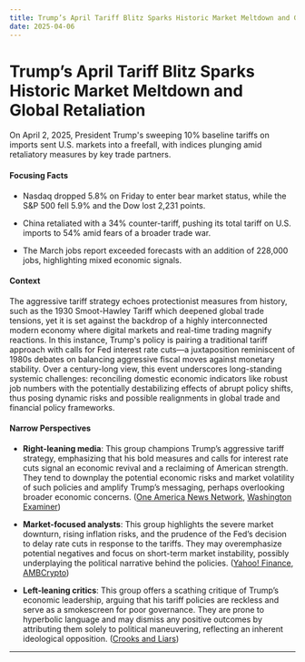```yaml
---
title: Trump’s April Tariff Blitz Sparks Historic Market Meltdown and Global Retaliation
date: 2025-04-06
---
```


# Trump’s April Tariff Blitz Sparks Historic Market Meltdown and Global Retaliation

On April 2, 2025, President Trump's sweeping 10% baseline tariffs on imports sent U.S. markets into a freefall, with indices plunging amid retaliatory measures by key trade partners.

#### Focusing Facts

- Nasdaq dropped 5.8% on Friday to enter bear market status, while the S&P 500 fell 5.9% and the Dow lost 2,231 points.

- China retaliated with a 34% counter-tariff, pushing its total tariff on U.S. imports to 54% amid fears of a broader trade war.

- The March jobs report exceeded forecasts with an addition of 228,000 jobs, highlighting mixed economic signals.

#### Context

The aggressive tariff strategy echoes protectionist measures from history, such as the 1930 Smoot-Hawley Tariff which deepened global trade tensions, yet it is set against the backdrop of a highly interconnected modern economy where digital markets and real-time trading magnify reactions. In this instance, Trump's policy is pairing a traditional tariff approach with calls for Fed interest rate cuts—a juxtaposition reminiscent of 1980s debates on balancing aggressive fiscal moves against monetary stability. Over a century-long view, this event underscores long-standing systemic challenges: reconciling domestic economic indicators like robust job numbers with the potentially destabilizing effects of abrupt policy shifts, thus posing dynamic risks and possible realignments in global trade and financial policy frameworks.

#### Narrow Perspectives

- **Right-leaning media**: This group champions Trump’s aggressive tariff strategy, emphasizing that his bold measures and calls for interest rate cuts signal an economic revival and a reclaiming of American strength. They tend to downplay the potential economic risks and market volatility of such policies and amplify Trump’s messaging, perhaps overlooking broader economic concerns. ([One America News Network](https://www.oann.com/newsroom/march-jobs-report-beats-expectations-with-228k-new-positions/), [Washington Examiner](https://www.washingtonexaminer.com/policy/economy/3371314/us-collecting-trumps-10-baseline-tariff/))

- **Market-focused analysts**: This group highlights the severe market downturn, rising inflation risks, and the prudence of the Fed’s decision to delay rate cuts in response to the tariffs. They may overemphasize potential negatives and focus on short-term market instability, possibly underplaying the political narrative behind the policies. ([Yahoo! Finance](https://ca.finance.yahoo.com/news/trumps-tariffs-continue-battering-markets-160418008.html), [AMBCrypto](https://ambcrypto.com/cut-interest-rates-jerome-and-stop-playing-politics-pressures-donald-trump-why/))

- **Left-leaning critics**: This group offers a scathing critique of Trump’s economic leadership, arguing that his tariff policies are reckless and serve as a smokescreen for poor governance. They are prone to hyperbolic language and may dismiss any positive outcomes by attributing them solely to political maneuvering, reflecting an inherent ideological opposition. ([Crooks and Liars](https://crooksandliars.com/2025/04/donald-lashes-out-after-fed-chair-says))

---

